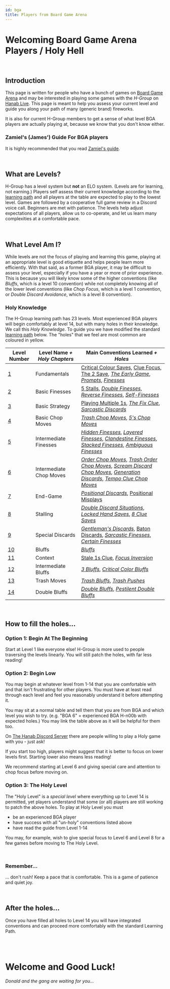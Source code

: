```yaml
---
id: bga
title: Players from Board Game Arena
---
```


# Welcoming Board Game Arena Players / <span className="highlight">Holy Hell</span>

<br />

## Introduction

This page is written for people who have a bunch of games on [Board Game Arena](https://en.boardgamearena.com/) and may be interested in playing some games with the _H-Group_ on [Hanab Live](https://www.hanab.live). This page is meant to help you assess your current level and guide you along your path of many (generic brand) fireworks.

It is also for current H-Group members to get a sense of what level BGA players are actually playing at, because we know that you don't know either.

### Zamiel's (James') Guide For BGA players

It is highly recommended that you read [Zamiel's guide](https://github.com/hanabi/hanabi.github.io/blob/main/misc/BGA.md).

<br />

## What are Levels?

H-Group has a level system but __not__ an ELO system. (Levels are for learning, not earning.) Players self assess their current knowledge according to the [learning path](learning-path.mdx#level-summary) and all players at the table are expected to play to the lowest level. Games are followed by a cooperative full game review in a Discord voice call. Beginners are met with patience. The levels help adjust expectations of all players, allow us to co-operate, and let us learn many complexities at a comfortable pace.

<br />

## What Level Am I?

While levels are not the focus of playing and learning this game, playing at an appropriate level is good etiquette and helps people learn more efficiently. With that said, as a former BGA player, it may be difficult to assess your level, especially if you have a year or more of prior experience. This is because you will likely know some of the higher conventions (like *Bluffs*, which is a level 10 convention) while not completely knowing all of the lower level conventions (like *Chop Focus*, which is a level 1 convention, or *Double Discard Avoidance*, which is a level 8 convention).

### <span className="highlight">Holy Knowledge</span>

The H-Group learning path has 23 levels. Most experienced BGA players will begin comfortably at level 14, but with many holes in their knowledge. We call this _Holy Knowledge_. To guide you we have modified the standard [learning path](learning-path.mdx#level-summary) below. The "holes" that we feel are most common are coloured in <span className="highlight">yellow</span>.

| Level Number       | Level Name <span className="highlight">_+ Holy Chapters_</span> | <span className="unholy">Main Conventions Learned</span> <span className="highlight">_+ Holes_</span>                                                                                                                                                                                                                                                            |
| ------------------ | --------------------------------------------------------------- | ---------------------------------------------------------------------------------------------------------------------------------------------------------------------------------------------------------------------------------------------------------------------------------------------------------------------------------------------------------------- |
| [1](level-1.mdx)   | Fundamentals                                                    | [<span className="highlight">Critical Colour Saves</span>](level-1.mdx#save-clues), [<span className="highlight">Clue Focus</span>](level-1.mdx#clue-focus), [<span className="highlight">The 2 Save</span>](level-1.mdx#the-2-save), _[The Early Game](level-1.mdx#the-early-game)_, _[Prompts](level-1.mdx#the-prompt)_, _[Finesses](level-1.mdx#the-finesse)_ |
| [2](level-2.mdx)   | Basic Finesses                                                  | [<span className="highlight">5 Stalls</span>](level-2.mdx#the-5-stall-cluing-off-chop-5s), _[Double Finesses](level-2.mdx#the-double-finesse--triple-finesse--quadruple-finesse)_, _[Reverse Finesses](level-2.mdx#the-reverse-finesse)_, _[Self-Finesses](level-2.mdx#the-self-finesse)_                                                                        |
| [3](level-3.mdx)   | Basic Strategy                                                  | [<span className="highlight">Playing Multiple 1s</span>](level-3.mdx#playing-multiple-1s), _[The Fix Clue](level-3.mdx#the-fix-clue)_, _[Sarcastic Discards](level-3.mdx#the-sarcastic-discard)_                                                                                                                                                                 |
| [4](level-4.mdx)   | <span className="highlight">Basic Chop Moves</span>             | _[Trash Chop Moves](level-4.mdx#the-trash-chop-move)_, _[5's Chop Moves](level-4.mdx#the-5s-chop-move-5cm)_                                                                                                                                                                                                                                                      |
| [5](level-5.mdx)   | Intermediate Finesses                                           | _[Hidden Finesses](level-5.mdx#the-hidden-finesse)_, _[Layered Finesses](level-5.mdx#the-layered-finesse)_, _[Clandestine Finesses](level-5.mdx#the-clandestine-finesse)_, _[Stacked Finesses](level-5.mdx#the-stacked-finesse)_, _[Ambiguous Finesses](level-5.mdx#the-ambiguous-finesse)_                                                                      |
| [6](level-6.mdx)   | <span className="highlight">Intermediate Chop Moves</span>      | _[Order Chop Moves](level-6.mdx#the-order-chop-move-ocm)_, _[Trash Order Chop Moves](level-6.mdx#the-trash-order-chop-move-tocm)_, _[Scream Discard Chop Moves](level-6.mdx#the-scream-discard-chop-move-sdcm)_, _[Generation Discards](level-6.mdx#the-generation-discard)_, _[Tempo Clue Chop Moves](level-6.mdx#the-tempo-clue-chop-move-tccm)_               |
| [7](level-7.mdx)   | End-Game                                                        | _[Positional Discards](level-7.mdx#the-positional-discard-indicating-a-play-with-a-discard)_, [<span className="highlight">Positional Misplays</span>](level-7.mdx#the-positional-misplay-indicating-a-play-with-a-misplay)                                                                                                                                      |
| [8](level-8.mdx)   | <span className="highlight">Stalling</span>                     | _[Double Discard Situations](level-8.mdx#double-discard-situations--double-discard-avoidance-dda-severity-2-stalling)_, _[Locked Hand Saves](level-8.mdx#the-locked-hand-save-lhs)_, _[8 Clue Saves](level-8.mdx#the-8-clue-save-8cs)_                                                                                                                           |
| [9](level-9.mdx)   | Special Discards                                                | _[Gentleman's Discards](level-9.mdx#the-gentlemans-discard)_, [<span className="highlight">Baton Discards</span>](level-9.mdx#the-baton-discard), _[Sarcastic Finesses](level-9.mdx#the-sarcastic-finesse)_, _[Certain Finesses](level-9.mdx#the-certain-finesse--the-certain-discard)_                                                                          |
| [10](level-10.mdx) | Bluffs                                                          | _[Bluffs](level-10.mdx#the-bluff)_                                                                                                                                                                                                                                                                                                                               |
| [11](level-11.mdx) | Context                                                         | [<span className="highlight">Stale 1s Clue</span>](level-11.mdx#the-stale-1s-clue), _[Focus Inversion](level-11.mdx#focus-inversion)_                                                                                                                                                                                                                            |
| [12](level-12.mdx) | <span className="highlight">Intermediate Bluffs</span>          | _[3 Bluffs](level-12.mdx#the-3-bluff)_, _[Critical Color Bluffs](level-12.mdx#the-critical-color-bluff)_                                                                                                                                                                                                                                                         |
| [13](level-13.mdx) | Trash Moves                                                     | _[Trash Bluffs](level-13.mdx#the-trash-bluff)_, _[Trash Pushes](level-13.mdx#the-trash-push)_                                                                                                                                                                                                                                                                    |
| [14](level-14.mdx) | Double Bluffs                                                   | _[Double Bluffs](level-14.mdx#the-double-bluff)_, _[Pestilent Double Bluffs](level-14.mdx#the-pestilent-double-bluff-pdb)_                                                                                                                                                                                                                                       |

<br />

## How to fill the <span className="highlight">holes</span>...

### Option 1: Begin At The Beginning

Start at Level 1 like everyone else! H-Group is more used to people traversing the levels linearly. You will still patch the holes, with far less reading!

### Option 2: Begin Low

You may begin at whatever level from 1-14 that you are comfortable with and that isn't frustrating for other players. You must have at least read through each level and feel you reasonably understand it before attempting it.

You may sit at a normal table and tell them that you are from BGA and which level you wish to try. (e.g. "BGA 6" = experienced BGA H-n00b with expected holes.) You may link the table above as it will be helpful for them too.

On [The Hanab Discord Server](https://discord.gg/FADvkJp) there are people willing to play a Holy game with you - just ask!

If you start too high, players might suggest that it is better to focus on lower levels first. Starting lower also means less reading!

We recommend starting at Level 6 and giving special care and attention to chop focus before moving on.

### Option 3: The Holy Level

The "Holy Level" is a _special level_ where everything up to Level 14 is permitted, yet players understand that some (or all) players are still working to patch the above holes. To play at Holy Level you must

- be an experienced BGA player
- have success with all "un-holy" conventions listed above
- have read the guide from Level 1-14

You may, for example, wish to give special focus to Level 6 and Level 8 for a few games before moving to The Holy Level.

<br />

### Remember...

... don't rush! Keep a pace that is comfortable. <span className="highlight">This is a game of patience and quiet joy.</span>

<br />

## After the holes...

Once you have filled all holes to Level 14 you will have integrated conventions and can proceed more comfortably with the standard Learning Path.

<br />
<br />

# Welcome and Good Luck!

_Donald and the gang are waiting for you..._
